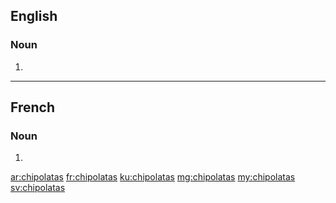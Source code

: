 ==English==

===Noun===
{{head|en|plural}}

# {{plural of|chipolata|lang=en}}

----

==French==

===Noun===
{{head|fr|plural}}

# {{plural of|chipolata|lang=fr}}

[[ar:chipolatas]]
[[fr:chipolatas]]
[[ku:chipolatas]]
[[mg:chipolatas]]
[[my:chipolatas]]
[[sv:chipolatas]]